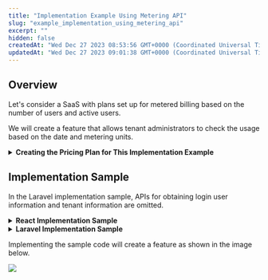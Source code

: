 ```yaml
---
title: "Implementation Example Using Metering API"
slug: "example_implementation_using_metering_api"
excerpt: ""
hidden: false
createdAt: "Wed Dec 27 2023 08:53:56 GMT+0000 (Coordinated Universal Time)"
updatedAt: "Wed Dec 27 2023 09:01:38 GMT+0000 (Coordinated Universal Time)"
---
```


## Overview

Let's consider a SaaS with plans set up for metered billing based on the number of users and active users.

We will create a feature that allows tenant administrators to check the usage based on the date and metering units.

<details><summary><b>Creating the Pricing Plan for This Implementation Example</b></summary>

## Creating the Pricing Plan

### Creating Measurement Units

We will create measurement units for the number of users and active users.

In this example, we are creating usage units, but when actually operating, consider creating tiered units or tiered usage units as referenced in the link below.

<!-- TODO fix link url -->
<a href="doc:tiered_unit">About the Difference in Billing Calculation between Tiered Units and Tiered Usage Units</a>

1. Go to Pricing Plan -> Measurement Unit Settings from the development console.
2. In the Measurement Unit Settings screen, click the "▼" next to "Create Fixed Unit Measurement" and select "Create Usage Unit Measurement", then click the "Create Usage Unit Measurement" button.

   ![](/img/metering-api-sample/image-03.png)
3. Set the measurement units for the number of users and active users.

   ![](/img/metering-api-sample/image-04.png)

   ![](/img/metering-api-sample/image-05.png)

### Creating Feature Menus

Create feature menus to set the created measurement units.

1. Go to Pricing Plan -> Feature Menu Settings from the development console.
2. Click on "Create Feature Menu" at the top right.
3. Create a feature menu with the measurement units for the number of users and active users set.

   ![](/img/metering-api-sample/image-06.png)

### Creating the Pricing Plan

Create a pricing plan with the created feature menus set.

1. Go to Pricing Plan -> Pricing Plan Settings from the development console.
2. Click on "Create Pricing Plan" at the top right.
3. Create a pricing plan with the created feature menus set.

   ![](/img/metering-api-sample/image-07.png)

## Applying the Pricing Plan

Apply the pricing plan from the SaaSus operation console.

1. Click on Pricing Plan Settings in the SaaSus operation console.
2. Click the "Plan Settings" button in the row of the tenant you want to apply the pricing plan to.
3. Set the created pricing plan and save it with the application date set to immediate effect.

   ![](/img/metering-api-sample/image-08.png)

After this, the pricing plan will be applied in 5 minutes.

</details>

## Implementation Sample

In the Laravel implementation sample, APIs for obtaining login user information and tenant information are omitted.

<details><summary><b>React Implementation Sample</b></summary>

<Tabs>
<TabItem value="typescript" label="App.tsx">

```typescript
import { BrowserRouter, Route, Routes } from "react-router-dom";

import Auth from "./components/route/Auth.tsx";
import Tenant from "./components/route/Tenant.tsx";
import Callback from "./pages/Callback";
import UsageCheck from "./pages/UsageCheck.tsx";

function App() {
    return (
        <BrowserRouter>
            <Routes>
                <Route path="/callback" element={<Callback />} />
                <Route path="/" element={<Auth />}>
                    <Route path="/tenants/:tenantId" element={<Tenant />}>
                        <Route path="usage-check" element={<UsageCheck />} />
                    </Route>
                </Route>
            </Routes>
        </BrowserRouter>
    );
}

export default App;
```

</TabItem>
</Tabs>

<Tabs>
<TabItem value="typescript" label="Auth.tsx">

```typescript
import axios from "axios";
import React, { useEffect, useState } from "react";
import { Outlet } from "react-router-dom";

const LOGIN_URL = import.meta.env.VITE_LOGIN_URL;
const API_ENDPOINT = import.meta.env.VITE_API_URL;

const Auth: React.FC = () => {
    const [authUser, setAuthUser] = useState<User>()
    const [authUserFetching, setAuthUserFetching] = useState(true);
    // Fetching information of the logged-in user
    const getUserInfo = async () => {
        try {
            const jwtToken = window.localStorage.getItem("SaaSusIdToken");
            const res = await axios.get<User>(`${API_ENDPOINT}/api/userinfo`, {
                headers: {
                    "X-Requested-With": "XMLHttpRequest",
                    Authorization: `Bearer ${jwtToken}`,
                },
                withCredentials: true,
            });
            // If unable to fetch logged-in user information (login not confirmed), redirect to login screen
            if (!res) {
                window.location.href = LOGIN_URL;
            } else {
                setAuthUser(res.data)
                setAuthUserFetching(false);
            }
        } catch {
            window.location.href = LOGIN_URL;
        }
    };

    useEffect(() => {
        (async () => {
            await getUserInfo();
        })()
    }, []);

    // Passing logged-in user information and user info update function as Outlet Context
    return authUserFetching ? <></> : <Outlet context={{ authUser, getUserInfo }} />;
};

export default Auth;

```

</TabItem>
</Tabs>

<Tabs>
<TabItem value="typescript" label="UsageCheck.tsx">

```typescript
import React, { useEffect, useState } from 'react';
import axios, { isAxiosError } from "axios";
import { useOutletContext } from "react-router-dom";
import { DateTime } from 'luxon';
import styled from "styled-components";
import { SubmitHandler, useForm, useWatch } from "react-hook-form";

// Defining interface for usage counts
interface UsageCount {
    count: number;
    date: string | undefined;
    month: string | undefined;
    timestamp: number | undefined;
    meteringUnitName: 'user_count' | 'active_user_count'; // Target meter names defined in the pricing plan creation
}

// Defining form schemas for different search types
interface MonthSearchFormSchema {
    type: 'month';
    month: string;
    date: null | undefined;
    meteringUnitName: null | undefined;
}

interface MonthMeteringUnitNameSearchFormSchema {
    type: 'month';
    month: string;
    meteringUnitName: string;
    date: null | undefined;
}

interface DateSearchFormSchema {
    type: 'date';
    date: string;
    month: null | undefined;
    meteringUnitName: null | undefined;
}

interface DateMeteringUnitNameSearchFormSchema {
    type: 'date';
    date: string;
    meteringUnitName: string;
    month: null | undefined;
}

type SearchFormSchema = MonthMeteringUnitNameSearchFormSchema | MonthSearchFormSchema | DateMeteringUnitNameSearchFormSchema | DateSearchFormSchema;

// Dictionary for metering unit names
const METERING_UNIT_NAME_DICT_ARRAY = [
    {
        key: 'user_count', // Target meter name for user count defined in the pricing plan creation
        displayName: 'ユーザー数', // Display name for user count
    },
    {
        key: 'active_user_count', // Target meter name for active user count defined in the pricing plan creation
        displayName: 'アクティブユーザー数', // Display name for active user count
    },
]

const LOGIN_URL = import.meta.env.VITE_LOGIN_URL;
const API_ENDPOINT = import.meta.env.VITE_API_URL ?? "";

const UsageCheck: React.FC = () => {
    const { tenant } = useOutletContext<UserRouterContext & TenantRouterContext>();
    const [meteringUnitCountList, setMeteringUnitCountList] = useState<Array<UsageCount>>([]);
    const [targetMonthOrDate, setTargetMonthOrDate] = useState('');
    const jwtToken = window.localStorage.getItem("SaaSusIdToken");
    const { register, control, handleSubmit, formState: { isDirty, isValid }, getValues } = useForm<SearchFormSchema>();
    const searchType = useWatch({ control, name: 'type' });

    /**
     * Retrieve the metering unit count for the specified date
     * @param date
     * @param meteringUnitName
     */
    const fetchUsageCountOfSpecifiedDate = async (date: string, meteringUnitName: string) => {
        try {
            const res = await axios.get<UsageCount>(`${API_ENDPOINT}/api/tenants/${tenant.id}/metering/${meteringUnitName}/date/${date}/count`, {
                headers: {
                    "X-Requested-With": "XMLHttpRequest",
                    "Content-Type": "application/json",
                    Authorization: `Bearer ${jwtToken}`,
                },
            })
            setMeteringUnitCountList([res.data]);
        } catch (e) {
            if (isAxiosError<{type: string, message: string}>(e) && e.response && e.response.data.type === 'token_validation_error_expired') {
                window.location.href = LOGIN_URL;
            }
        }
    }

    /**
     * Retrieve all metering unit counts for the specified month
     * @param month
     */
    const fetchAllUsageCountOfSpecifiedMonth = async (month: string) => {
        try {
            const res = await axios.get<Array<UsageCount>>(`${API_ENDPOINT}/api/tenants/${tenant.id}/metering/month/${month}/count`, {
                headers: {
                    "X-Requested-With": "XMLHttpRequest",
                    "Content-Type": "application/json",
                    Authorization: `Bearer ${jwtToken}`,
                },
            })
            setMeteringUnitCountList(res.data);
        } catch (e) {
            if (isAxiosError<{type: string, message: string}>(e) && e.response && e.response.data.type === 'token_validation_error_expired') {
                window.location.href = LOGIN_URL;
            }
        }
    }

    /**
     * Retrieve all metering unit counts for the specified date
     * @param date
     */
    const fetchAllUsageCountOfSpecifiedDate = async (date: string) => {
        try {
            const res = await axios.get<Array<UsageCount>>(`${API_ENDPOINT}/api/tenants/${tenant.id}/metering/date/${date}/count`, {
                headers: {
                    "X-Requested-With": "XMLHttpRequest",
                    "Content-Type": "application/json",
                    Authorization: `Bearer ${jwtToken}`,
                },
            })
            setMeteringUnitCountList(res.data);
        } catch (e) {
            if (isAxiosError<{type: string, message: string}>(e) && e.response && e.response.data.type === 'token_validation_error_expired') {
                window.location.href = LOGIN_URL;
            }
        }
    }

    /**
     * Retrieve the metering unit count for the specified month
     * @param month
     * @param meteringUnitName
     */
    const fetchUsageCountOfSpecifiedMonth = async (month: string, meteringUnitName: string) => {
        try {
            const res = await axios.get<UsageCount>(`${API_ENDPOINT}/api/tenants/${tenant.id}/metering/${meteringUnitName}/month/${month}/count`, {
                headers: {
                    "X-Requested-With": "XMLHttpRequest",
                    "Content-Type": "application/json",
                    Authorization: `Bearer ${jwtToken}`,
                },
            })
            setMeteringUnitCountList([res.data]);
        } catch (e) {
            if (isAxiosError<{type: string, message: string}>(e) && e.response && e.response.data.type === 'token_validation_error_expired') {
                window.location.href = LOGIN_URL;
            }
        }
    }

    useEffect(() => {
        const month = DateTime.now().toFormat('yyyy-MM');
        setTargetMonthOrDate(month);
        fetchAllUsageCountOfSpecifiedMonth(month);
    }, []);

    const onSearchSubmit: SubmitHandler<SearchFormSchema> = async (data) => {
        if (data.type === 'month') {
            if (!data.meteringUnitName) {
                await fetchAllUsageCountOfSpecifiedMonth(data.month);
            } else {
                await fetchUsageCountOfSpecifiedMonth(data.month, data.meteringUnitName);
            }
            setTargetMonthOrDate(data.month);
        } else {
            if (!data.meteringUnitName) {
                await fetchAllUsageCountOfSpecifiedDate(data.date);
            } else {
                await fetchUsageCountOfSpecifiedDate(data.date, data.meteringUnitName);
            }
            setTargetMonthOrDate(data.date);
        }
    }

    return (
        <div>
            <h2>使用量確認</h2>
            <form onSubmit={handleSubmit(onSearchSubmit)}>
                <label>検索対象指定方法</label>
                <select {...register('type', {required: '選択してください。'})}>
                    <option></option>
                    <option value="month">年月</option>
                    <option value="date">年月日</option>
                </select>
                {searchType && (
                    <>
                        <label>{searchType === 'month' ? '対象年月' : '対象年月日'}</label>
                        <input {...register(searchType, { required: '必須です' })} />
                        <label>計測対象メータ名</label>
                        <select {...register('meteringUnitName')}>
                            <option></option>
                            {METERING_UNIT_NAME_DICT_ARRAY.map(({ key, displayName }) => (
                                <option key={key} value={key}>{displayName}</option>
                            ))}
                        </select>
                    </>
                )}
                <button type="submit" disabled={!isDirty || !isValid}>検索</button>
            </form>

            <h3>検索対象日：{targetMonthOrDate}</h3>
            {METERING_UNIT_NAME_DICT_ARRAY.map(({key, displayName}) => {
                const formMeteringUnitName = getValues('meteringUnitName')
                return (!formMeteringUnitName || formMeteringUnitName && formMeteringUnitName === key) && (
                    <UsageCountWrapper key={key}>
                        <p>{displayName}：{meteringUnitCountList.find(({meteringUnitName}) => key === meteringUnitName)?.count ?? 0}件</p>
                    </UsageCountWrapper>
                );
            })}
        </div>
    )
}


const UsageCountWrapper = styled.div`
    border-bottom: 1px solid #333;
`

export default UsageCheck;

```

</TabItem>
</Tabs>

</details>

<details><summary><b>Laravel Implementation Sample</b></summary>

<Tabs>
<TabItem value="php" label="routes/api.php">

```php
Route::middleware(\AntiPatternInc\Saasus\Laravel\Middleware\Auth::class)->group(function () {
    Route::get('/userinfo', 'App\Http\Controllers\UserinfoController@index')->name('userinfo.index');
    
    Route::get('/tenant/{tenantId}', 'App\Http\Controllers\TenantController@show')->name('tenant.index');

    Route::get('/tenants/{tenantId}/metering/{meteringUnitName}/date/{date}/count', 'App\Http\Controllers\MeteringController@getCountOfSpecifiedDate')->name('metering.get-count-of-specified-date');
    Route::get('/tenants/{tenantId}/metering/{meteringUnitName}/month/{month}/count', 'App\Http\Controllers\MeteringController@getCountOfSpecifiedMonth')->name('metering.get-count-of-specified-month');
    Route::get('/tenants/{tenantId}/metering/date/{date}/count', 'App\Http\Controllers\MeteringController@getAllMeteringCountOfSpecifiedDate')->name('metering.get-all-unit-count-of-specified-date');
    Route::get('/tenants/{tenantId}/metering/month/{month}/count', 'App\Http\Controllers\MeteringController@getAllMeteringCountOfSpecifiedMonth')->name('metering.get-all-unit-count-of-specified-month');  
}
```

</TabItem>
</Tabs>

<Tabs>
<TabItem value="typescript" label="MeteringController.php">

```php
<?php

namespace App\Http\Controllers;

use AntiPatternInc\Saasus\Sdk\Pricing\Model\MeteringUnitMonthCount;

class MeteringController extends Controller
{
    /**
     * Retrieve the unit count for the specified date
     *
     * @see https://docs.saasus.io/reference/getmeteringunitdatecountbytenantidandunitnameanddate
     *
     * @param string $tenantId
     * @param string $meteringUnitName
     * @param string $date
     * @return array
     */
    public function getCountOfSpecifiedDate(string $tenantId, string $meteringUnitName, string $date)
    {
        $client = new \AntiPatternInc\Saasus\Api\Client();
        $pricingApi = $client->getPricingClient();
        $unitCount = $pricingApi->getMeteringUnitDateCountByTenantIdAndUnitNameAndDate(
            $tenantId,
            $meteringUnitName,
            $date
        );

        return [
            'count' => $unitCount->getCount(),
            'date' => $unitCount->getDate(),
            'meteringUnitName' => $unitCount->getMeteringUnitName(),
        ];
    }

    /**
     * Retrieve the unit count for the specified month
     *
     * @see https://docs.saasus.io/reference/getmeteringunitmonthcountbytenantidandunitnameandmonth
     *
     * @param string $tenantId
     * @param string $meteringUnitName
     * @param string $month
     * @return array
     */
    public function getCountOfSpecifiedMonth(string $tenantId, string $meteringUnitName, string $month)
    {
        $client = new \AntiPatternInc\Saasus\Api\Client();
        $pricingApi = $client->getPricingClient();
        $unitCount = $pricingApi->getMeteringUnitMonthCountByTenantIdAndUnitNameAndMonth(
            $tenantId, $meteringUnitName, $month
        );

        return [
            'count' => $unitCount->getCount(),
            'month' => $unitCount->getMonth(),
            'meteringUnitName' => $unitCount->getMeteringUnitName(),
        ];
    }

    /**
     * Retrieve all unit counts for the specified date
     *
     * @param string $tenantId
     * @param string $date
     * @return \AntiPatternInc\Saasus\Sdk\Pricing\Model\MeteringUnitDateCount[]
     */
    public function getAllMeteringCountOfSpecifiedDate(string $tenantId, string $date)
    {
        $client = new \AntiPatternInc\Saasus\Api\Client();
        $pricingApi = $client->getPricingClient();
        $allMeteringCount = $pricingApi->getMeteringUnitDateCountsByTenantIdAndDate(
            $tenantId, $date
        );

        return array_map(function ($unitCount) {
            return [
                'count' => $unitCount->getCount(),
                'date' => $unitCount->getDate(),
                'meteringUnitName' => $unitCount->getMeteringUnitName(),
            ];
        }, $allMeteringCount->getCounts());
    }

    /**
     * Retrieve all unit counts for the specified month
     *
     * @param string $tenantId
     * @param string $month
     * @return MeteringUnitMonthCount[]
     */
    public function getAllMeteringCountOfSpecifiedMonth(string $tenantId, string $month)
    {
        $client = new \AntiPatternInc\Saasus\Api\Client();
        $pricingApi = $client->getPricingClient();
        $allMeteringCount = $pricingApi->getMeteringUnitMonthCountsByTenantIdAndMonth(
            $tenantId, $month
        );

        return array_map(function ($unitCount) {
            return [
                'count' => $unitCount->getCount(),
                'month' => $unitCount->getMonth(),
                'meteringUnitName' => $unitCount->getMeteringUnitName(),
            ];
        }, $allMeteringCount->getCounts());
    }
}
```

</TabItem>
</Tabs>

</details>

Implementing the sample code will create a feature as shown in the image below.

![](/img/metering-api-sample/metering_system_example.gif)
